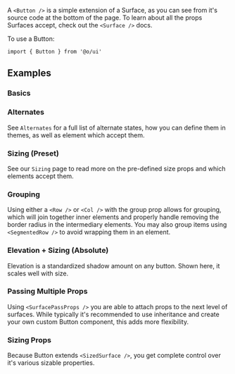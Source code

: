 A `<Button />` is a simple extension of a Surface, as you can see from it's source code at the
bottom of the page. To learn about all the props Surfaces accept, check out the `<Surface />` docs.

To use a Button:

```tsx
import { Button } from '@o/ui'
```

## Examples

### Basics

<Example id="Basic" />

### Alternates

See `Alternates` for a full list of alternate states, how you can define them in themes, as well as
element which accept them.

<Example id="Alternates" />

### Sizing (Preset)

See our `Sizing` page to read more on the pre-defined size props and which elements accept them.

<Example id="Sizing" />

### Grouping

Using either a `<Row />` or `<Col />` with the group prop allows for grouping, which will join
together inner elements and properly handle removing the border radius in the intermediary elements.
You may also group items using `<SegmentedRow />` to avoid wrapping them in an element.

<Example id="Group" />

### Elevation + Sizing (Absolute)

Elevation is a standardized shadow amount on any button. Shown here, it scales well with size.

<Example id="Elevation" />

### Passing Multiple Props

Using `<SurfacePassProps />` you are able to attach props to the next level of surfaces. While
typically it's recommended to use inheritance and create your own custom Button component, this adds
more flexibility.

<Example id="PassMultipleProps" name="Passing props to multiple" />

### Sizing Props

Because Button extends `<SizedSurface />`, you get complete control over it's various sizable
properties.

<Example id="SizingProps" />
